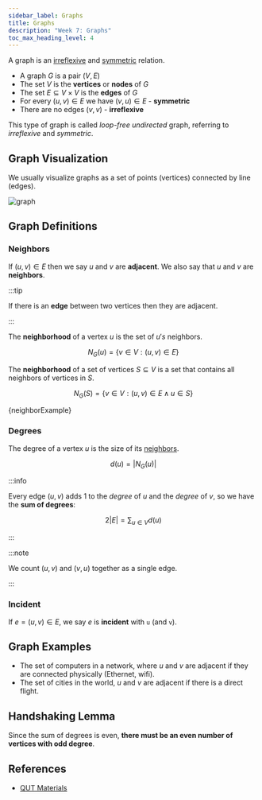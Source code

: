 ```yaml
---
sidebar_label: Graphs
title: Graphs
description: "Week 7: Graphs"
toc_max_heading_level: 4
---
```



A graph is an [irreflexive](060-relations.mdx#irreflexive) and [symmetric](060-relations.mdx#symmetric) relation.

- A graph $G$ is a pair $(V,E)$
- The set $V$ is the **vertices** or **nodes** of $G$
- The set $E \subseteq V \times V$ is the **edges** of $G$
- For every $(u,v) \in E$ we have $(v,u) \in E$ - **symmetric**
- There are no edges $(v,v)$ - **irreflexive**

This type of graph is called _loop-free undirected_ graph, referring to _irreflexive_ and _symmetric_.

## Graph Visualization

We usually visualize graphs as a set of points (vertices) connected by line (edges).

![graph](_assets-07/graph.png)

## Graph Definitions

### Neighbors

If $(u,v) \in E$ then we say $u$ and $v$ are **adjacent**. We also say that $u$ and $v$ are **neighbors**.

:::tip

If there is an **edge** between two vertices then they are adjacent.

:::

The **neighborhood** of a vertex $u$ is the set of $u's$ neighbors.

$$
N_G(u) = \{v \in V: (u,v) \in E\}
$$

The **neighborhood** of a set of vertices $S \subseteq V$ is a set that contains all neighbors of vertices in $S$.

$$
N_G(S) = \{v \in V: (u,v) \in E \land u \in S \}
$$

<CodeBlock language="python">{neighborExample}</CodeBlock>

### Degrees

The degree of a vertex $u$ is the size of its [neighbors](#neighbors).

$$
d(u) = |N_G(u)|
$$

:::info

Every edge $(u,v)$ adds 1 to the _degree_ of $u$ and the _degree_ of $v$, so we have the **sum of degrees**:

$$
2|E| = \sum_{u \in V} d(u)
$$

:::

:::note

We count $(u,v)$ and $(v,u)$ together as a single edge.

:::

### Incident

If $e=(u,v) \in E$, we say $e$ is **incident** with `u` (and `v`).

## Graph Examples

- The set of computers in a network, where $u$ and $v$ are adjacent if they are connected physically (Ethernet, wifi).
- The set of cities in the world, $u$ and $v$ are adjacent if there is a direct flight.

## Handshaking Lemma

Since the sum of degrees is even, **there must be an even number of vertices with odd degree**.

## References

- [QUT Materials](https://github.com/xiaohai-huang/resources/tree/master/QUT/Discrete-Structure/week7)
